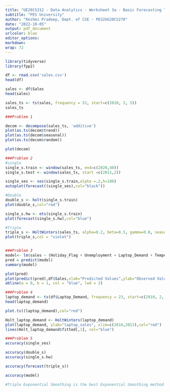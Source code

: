 ---
title: "UE20CS312 - Data Analytics - Worksheet 3a - Basic Forecasting Techniques"
subtitle: "PES University"
author: "Reshmi Pradeep, Dept. of CSE - PES2UG20CS270"
date: "2022-10-05"
output: pdf_document
urlcolor: blue
editor_options: 
markdown: 
wrap: 72
---

```{r mod3asgn1}
library(tidyverse)
library(fpp2)

df <- read.csv('sales.csv')
head(df)

sales <- df$Sales
head(sales)

sales_ts <- ts(sales, frequency = 52, start=c(2010, 2, 5))
sales_ts

###Problem 1

decom <- decompose(sales_ts, 'additive')
plot(as.ts(decom$trend))
plot(as.ts(decom$seasonal))
plot(as.ts(decom$random))

plot(decom)

###Problem 2
#single
single_s.train <- window(sales_ts, end=c(2020,40))
single_s.test <- window(sales_ts, start =c(2011,2))

single_ses <- ses(single_s.train,alpha =.2,h=100)
autoplot(forecast((single_ses),col="black"))

#Double
double_s <- holt(single_s.train)
plot(double_s,col="red")

single_s.hw <- ets(single_s.train)
plot(forecast(single_s.hw),col="blue")

#Triple
triple_s <- HoltWinters(sales_ts, alpha=0.2, beta=0.5, gamma=0.8, seasonal = "additive")
plot(triple_s,col = "violet")


###Problem 3
model<- lm(sales ~ (Holiday_Flag + Unemployment + Laptop_Demand + Temperature + Fuel_Price + CPI),data = df)
pred = predict(model)
summary(model)

plot(pred)
plot(predict(pred),df$Sales,xlab="Predicted Values",ylab="Observed Values")
abline(a = 0, b = 1, col = "blue", lwd = 2)

###Problem 4
laptop_demand <- ts(df$Laptop_Demand, frequency = 23, start=c(2010, 2, 5))
head(laptop_demand)

plot.ts((laptop_demand),col="red")

Holt_laptop_demand <- HoltWinters(laptop_demand)
plot(laptop_demand, ylab="laptop_sales", xlim=c(2010,2013),col="red")
lines(Holt_laptop_demand$fitted[,1], col="blue")

###Problem 5
accuracy(single_ses)

accuracy(double_s)
accuracy(single_s.hw)

accuracy(forecast(triple_s))

accuracy(model)

#Triple Exponential Smoothing is the best Exponential Smoothing method and regression is not better than Exponential Smoothing. Triple Exponential Smoothing is better as in the situation given above laptop sales has the seasonality aspect which triple exponential smoothing takes care.The equations for single and double smoothing, a third equation is used to handle the seasonality aspect. 
```